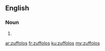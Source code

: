 ==English==

===Noun===
{{head|en|plural}}

# {{plural of|zuffolo|lang=en}}

[[ar:zuffolos]]
[[fr:zuffolos]]
[[ku:zuffolos]]
[[my:zuffolos]]